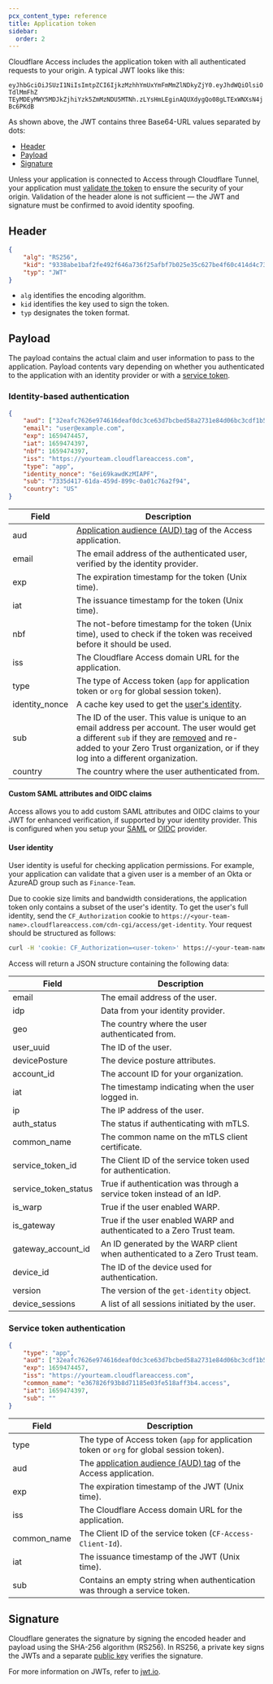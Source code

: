 ```yaml
---
pcx_content_type: reference
title: Application token
sidebar:
  order: 2
---
```


Cloudflare Access includes the application token with all authenticated requests to your origin. A typical JWT looks like this:

`eyJhbGciOiJSUzI1NiIsImtpZCI6IjkzMzhhYmUxYmFmMmZlNDkyZjY0.eyJhdWQiOlsiOTdlMmFhZ TEyMDEyMWY5MDJkZjhiYzk5ZmMzNDU5MTNh.zLYsHmLEginAQUXdygQo08gLTExWNXsN4jBc6PKdB`

As shown above, the JWT contains three Base64-URL values separated by dots:

- [Header](#header)
- [Payload](#payload)
- [Signature](#signature)

Unless your application is connected to Access through Cloudflare Tunnel, your application must [validate the token](/cloudflare-one/identity/authorization-cookie/validating-json/) to ensure the security of your origin. Validation of the header alone is not sufficient — the JWT and signature must be confirmed to avoid identity spoofing.

## Header

```json
{
	"alg": "RS256",
	"kid": "9338abe1baf2fe492f646a736f25afbf7b025e35c627be4f60c414d4c73069b8",
	"typ": "JWT"
}
```

- `alg` identifies the encoding algorithm.
- `kid` identifies the key used to sign the token.
- `typ` designates the token format.

## Payload

The payload contains the actual claim and user information to pass to the application. Payload contents vary depending on whether you authenticated to the application with an identity provider or with a [service token](/cloudflare-one/identity/service-tokens/).

### Identity-based authentication

```json
{
	"aud": ["32eafc7626e974616deaf0dc3ce63d7bcbed58a2731e84d06bc3cdf1b53c4228"],
	"email": "user@example.com",
	"exp": 1659474457,
	"iat": 1659474397,
	"nbf": 1659474397,
	"iss": "https://yourteam.cloudflareaccess.com",
	"type": "app",
	"identity_nonce": "6ei69kawdKzMIAPF",
	"sub": "7335d417-61da-459d-899c-0a01c76a2f94",
	"country": "US"
}
```

| Field          | Description                                                                                                                                                                                                                                                                                     |
| -------------- | ----------------------------------------------------------------------------------------------------------------------------------------------------------------------------------------------------------------------------------------------------------------------------------------------- |
| aud            | [Application audience (AUD) tag](/cloudflare-one/identity/authorization-cookie/validating-json/#get-your-aud-tag) of the Access application.                                                                                                                                                    |
| email          | The email address of the authenticated user, verified by the identity provider.                                                                                                                                                                                                                 |
| exp            | The expiration timestamp for the token (Unix time).                                                                                                                                                                                                                                             |
| iat            | The issuance timestamp for the token (Unix time).                                                                                                                                                                                                                                               |
| nbf            | The not-before timestamp for the token (Unix time), used to check if the token was received before it should be used.                                                                                                                                                                           |
| iss            | The Cloudflare Access domain URL for the application.                                                                                                                                                                                                                                           |
| type           | The type of Access token (`app` for application token or `org` for global session token).                                                                                                                                                                                                       |
| identity_nonce | A cache key used to get the [user's identity](#user-identity).                                                                                                                                                                                                                                  |
| sub            | The ID of the user. This value is unique to an email address per account. The user would get a different `sub` if they are [removed](/cloudflare-one/identity/users/seat-management/#remove-a-user) and re-added to your Zero Trust organization, or if they log into a different organization. |
| country        | The country where the user authenticated from.                                                                                                                                                                                                                                                  |

#### Custom SAML attributes and OIDC claims

Access allows you to add custom SAML attributes and OIDC claims to your JWT for enhanced verification, if supported by your identity provider. This is configured when you setup your [SAML](/cloudflare-one/identity/idp-integration/generic-saml/) or [OIDC](/cloudflare-one/identity/idp-integration/generic-oidc/) provider.

#### User identity

User identity is useful for checking application permissions. For example, your application can validate that a given user is a member of an Okta or AzureAD group such as `Finance-Team`.

Due to cookie size limits and bandwidth considerations, the application token only contains a subset of the user's identity. To get the user's full identity, send the `CF_Authorization` cookie to `https://<your-team-name>.cloudflareaccess.com/cdn-cgi/access/get-identity`. Your request should be structured as follows:

```sh
curl -H 'cookie: CF_Authorization=<user-token>' https://<your-team-name>.cloudflareaccess.com/cdn-cgi/access/get-identity
```

Access will return a JSON structure containing the following data:

| Field                | Description                                                                 |
| -------------------- | --------------------------------------------------------------------------- |
| email                | The email address of the user.                                              |
| idp                  | Data from your identity provider.                                           |
| geo                  | The country where the user authenticated from.                              |
| user_uuid            | The ID of the user.                                                         |
| devicePosture        | The device posture attributes.                                              |
| account_id           | The account ID for your organization.                                       |
| iat                  | The timestamp indicating when the user logged in.                           |
| ip                   | The IP address of the user.                                                 |
| auth_status          | The status if authenticating with mTLS.                                     |
| common_name          | The common name on the mTLS client certificate.                             |
| service_token_id     | The Client ID of the service token used for authentication.                 |
| service_token_status | True if authentication was through a service token instead of an IdP.       |
| is_warp              | True if the user enabled WARP.                                              |
| is_gateway           | True if the user enabled WARP and authenticated to a Zero Trust team.       |
| gateway_account_id   | An ID generated by the WARP client when authenticated to a Zero Trust team. |
| device_id            | The ID of the device used for authentication.                               |
| version              | The version of the `get-identity` object.                                   |
| device_sessions      | A list of all sessions initiated by the user.                               |

### Service token authentication

```json
{
	"type": "app",
	"aud": ["32eafc7626e974616deaf0dc3ce63d7bcbed58a2731e84d06bc3cdf1b53c4228"],
	"exp": 1659474457,
	"iss": "https://yourteam.cloudflareaccess.com",
	"common_name": "e367826f93b8d71185e03fe518aff3b4.access",
	"iat": 1659474397,
	"sub": ""
}
```

| Field       | Description                                                                                                                                      |
| ----------- | ------------------------------------------------------------------------------------------------------------------------------------------------ |
| type        | The type of Access token (`app` for application token or `org` for global session token).                                                        |
| aud         | The [application audience (AUD) tag](/cloudflare-one/identity/authorization-cookie/validating-json/#get-your-aud-tag) of the Access application. |
| exp         | The expiration timestamp of the JWT (Unix time).                                                                                                 |
| iss         | The Cloudflare Access domain URL for the application.                                                                                            |
| common_name | The Client ID of the service token (`CF-Access-Client-Id`).                                                                                      |
| iat         | The issuance timestamp of the JWT (Unix time).                                                                                                   |
| sub         | Contains an empty string when authentication was through a service token.                                                                        |

## Signature

Cloudflare generates the signature by signing the encoded header and payload using the SHA-256 algorithm (RS256). In RS256, a private key signs the JWTs and a separate [public key](/cloudflare-one/identity/authorization-cookie/validating-json/#access-signing-keys) verifies the signature.

For more information on JWTs, refer to [jwt.io](https://jwt.io/).
